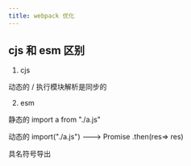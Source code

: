 ```yaml
---
title: webpack 优化
---
```


## cjs 和 esm 区别

1. cjs

动态的 / 执行模块解析是同步的

2. esm

静态的 import a from "./a.js"

动态的 import("./a.js") ---> Promise .then(res=> res)

具名符号导出
